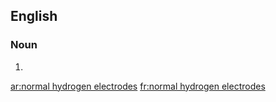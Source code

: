 ==English==

===Noun===
{{head|en|noun plural form|head=[[normal]] [[hydrogen]] [[electrode]]s}}

# {{plural of|normal hydrogen electrode|lang=en}}

[[ar:normal hydrogen electrodes]]
[[fr:normal hydrogen electrodes]]